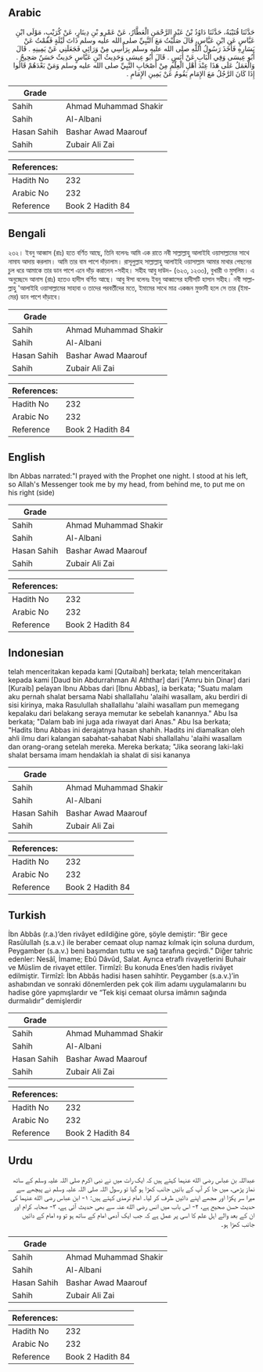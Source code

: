 ## Arabic


<div dir="rtl" lang="ar" style={{fontSize:'larger',backgroundColor:'#f8f9fa',padding:20}}>
حَدَّثَنَا قُتَيْبَةُ، حَدَّثَنَا دَاوُدُ بْنُ عَبْدِ الرَّحْمَنِ الْعَطَّارُ، عَنْ عَمْرِو بْنِ دِينَارٍ، عَنْ كُرَيْبٍ، مَوْلَى ابْنِ عَبَّاسٍ عَنِ ابْنِ عَبَّاسٍ، قَالَ صَلَّيْتُ مَعَ النَّبِيِّ صلى الله عليه وسلم ذَاتَ لَيْلَةٍ فَقُمْتُ عَنْ يَسَارِهِ فَأَخَذَ رَسُولُ اللَّهِ صلى الله عليه وسلم بِرَأْسِي مِنْ وَرَائِي فَجَعَلَنِي عَنْ يَمِينِهِ ‏.‏ قَالَ أَبُو عِيسَى وَفِي الْبَابِ عَنْ أَنَسٍ ‏.‏ قَالَ أَبُو عِيسَى وَحَدِيثُ ابْنِ عَبَّاسٍ حَدِيثٌ حَسَنٌ صَحِيحٌ ‏.‏ وَالْعَمَلُ عَلَى هَذَا عِنْدَ أَهْلِ الْعِلْمِ مِنْ أَصْحَابِ النَّبِيِّ صلى الله عليه وسلم وَمَنْ بَعْدَهُمْ قَالُوا إِذَا كَانَ الرَّجُلُ مَعَ الإِمَامِ يَقُومُ عَنْ يَمِينِ الإِمَامِ ‏.‏
</div>
<div style={{backgroundColor:'#f8f9fa',padding:20, marginBottom: 10}}><table> <thead> <tr> <th>Grade</th> <th></th> </tr> </thead> <tbody> <tr><td>Sahih</td><td>Ahmad Muhammad Shakir</td></tr><tr><td>Sahih</td><td>Al-Albani</td></tr><tr><td>Hasan Sahih</td><td>Bashar Awad Maarouf</td></tr><tr><td>Sahih</td><td>Zubair Ali Zai</td></tr></tbody></table><table> <thead> <tr> <th>References:</th> <th></th> </tr> </thead> <tbody><tr><td>Hadith No</td><td>232</td></tr><tr><td>Arabic No</td><td>232</td></tr><tr><td>Reference</td><td>Book 2 Hadith 84</td></tr></tbody></table></div>

## Bengali


<div dir="ltr" lang="bn" style={{fontSize:'larger',backgroundColor:'#f8f9fa',padding:20}}>
২৩২। ইবনু আব্বাস (রাঃ) হতে বর্ণিত আছে, তিনি বলেনঃ আমি এক রাতে নবী সাল্লাল্লাহু আলাইহি ওয়াসাল্লামের সাথে নামায আদায় করলাম। আমি তার বাম পাশে দাঁড়ালাম। রাসূলুল্লাহ সাল্লাল্লাহু আলাইহি ওয়াসাল্লাম আমার মাথার পেছনের চুল ধরে আমাকে তার ডান পাশে এনে দাঁড় করালেন -সহীহ। সহীহ আবু দাউদ- (৬২৩, ১২৩৩), বুখারী ও মুসলিম। এ অনুচ্ছেদে আনাস (রাঃ) হতেও হাদীস বর্ণিত আছে। আবু ঈসা বলেনঃ ইবনু আব্বাসের হাদীসটি হাসান সহীহ। নবী সাল্লাল্লাহু 'আলাইহি ওয়াসাল্লামের সাহাবা ও তাদের পরবর্তীদের মতে, ইমামের সাথে মাত্র একজন মুক্তাদী হলে সে তার (ইমামের) ডান পাশে দাঁড়াবে।
</div>
<div style={{backgroundColor:'#f8f9fa',padding:20, marginBottom: 10}}><table> <thead> <tr> <th>Grade</th> <th></th> </tr> </thead> <tbody> <tr><td>Sahih</td><td>Ahmad Muhammad Shakir</td></tr><tr><td>Sahih</td><td>Al-Albani</td></tr><tr><td>Hasan Sahih</td><td>Bashar Awad Maarouf</td></tr><tr><td>Sahih</td><td>Zubair Ali Zai</td></tr></tbody></table><table> <thead> <tr> <th>References:</th> <th></th> </tr> </thead> <tbody><tr><td>Hadith No</td><td>232</td></tr><tr><td>Arabic No</td><td>232</td></tr><tr><td>Reference</td><td>Book 2 Hadith 84</td></tr></tbody></table></div>

## English


<div dir="ltr" lang="en" style={{fontSize:'larger',backgroundColor:'#f8f9fa',padding:20}}>
Ibn Abbas narrated:"I prayed with the Prophet one night. I stood at his left, so Allah's Messenger took me by my head, from behind me, to put me on his right (side)
</div>
<div style={{backgroundColor:'#f8f9fa',padding:20, marginBottom: 10}}><table> <thead> <tr> <th>Grade</th> <th></th> </tr> </thead> <tbody> <tr><td>Sahih</td><td>Ahmad Muhammad Shakir</td></tr><tr><td>Sahih</td><td>Al-Albani</td></tr><tr><td>Hasan Sahih</td><td>Bashar Awad Maarouf</td></tr><tr><td>Sahih</td><td>Zubair Ali Zai</td></tr></tbody></table><table> <thead> <tr> <th>References:</th> <th></th> </tr> </thead> <tbody><tr><td>Hadith No</td><td>232</td></tr><tr><td>Arabic No</td><td>232</td></tr><tr><td>Reference</td><td>Book 2 Hadith 84</td></tr></tbody></table></div>

## Indonesian


<div dir="ltr" lang="id" style={{fontSize:'larger',backgroundColor:'#f8f9fa',padding:20}}>
telah menceritakan kepada kami [Qutaibah] berkata; telah menceritakan kepada kami [Daud bin Abdurrahman Al Aththar] dari ['Amru bin Dinar] dari [Kuraib] pelayan Ibnu Abbas dari [Ibnu Abbas], ia berkata; "Suatu malam aku pernah shalat bersama Nabi shallallahu 'alaihi wasallam, aku berdiri di sisi kirinya, maka Rasulullah shallallahu 'alaihi wasallam pun memegang kepalaku dari belakang seraya memutar ke sebelah kanannya." Abu Isa berkata; "Dalam bab ini juga ada riwayat dari Anas." Abu Isa berkata; "Hadits Ibnu Abbas ini derajatnya hasan shahih. Hadits ini diamalkan oleh ahli ilmu dari kalangan sabahat-sahabat Nabi shallallahu 'alaihi wasallam dan orang-orang setelah mereka. Mereka berkata; "Jika seorang laki-laki shalat bersama imam hendaklah ia shalat di sisi kananya
</div>
<div style={{backgroundColor:'#f8f9fa',padding:20, marginBottom: 10}}><table> <thead> <tr> <th>Grade</th> <th></th> </tr> </thead> <tbody> <tr><td>Sahih</td><td>Ahmad Muhammad Shakir</td></tr><tr><td>Sahih</td><td>Al-Albani</td></tr><tr><td>Hasan Sahih</td><td>Bashar Awad Maarouf</td></tr><tr><td>Sahih</td><td>Zubair Ali Zai</td></tr></tbody></table><table> <thead> <tr> <th>References:</th> <th></th> </tr> </thead> <tbody><tr><td>Hadith No</td><td>232</td></tr><tr><td>Arabic No</td><td>232</td></tr><tr><td>Reference</td><td>Book 2 Hadith 84</td></tr></tbody></table></div>

## Turkish


<div dir="ltr" lang="tr" style={{fontSize:'larger',backgroundColor:'#f8f9fa',padding:20}}>
İbn Abbâs (r.a.)’den rivâyet edildiğine göre, şöyle demiştir: “Bir gece Rasûlullah (s.a.v.) ile beraber cemaat olup namaz kılmak için soluna durdum, Peygamber (s.a.v.) beni başımdan tuttu ve sağ tarafına geçirdi.” Diğer tahric edenler: Nesâî, İmame; Ebû Dâvûd, Salat. Ayrıca etraflı rivayetlerini Buhair ve Müslim de rivayet ettiler. Tirmîzî: Bu konuda Enes’den hadis rivâyet edilmiştir. Tirmîzî: İbn Abbâs hadisi hasen sahihtir. Peygamber (s.a.v.)’in ashabından ve sonraki dönemlerden pek çok ilim adamı uygulamalarını bu hadise göre yapmışlardır ve “Tek kişi cemaat olursa imâmın sağında durmalıdır” demişlerdir
</div>
<div style={{backgroundColor:'#f8f9fa',padding:20, marginBottom: 10}}><table> <thead> <tr> <th>Grade</th> <th></th> </tr> </thead> <tbody> <tr><td>Sahih</td><td>Ahmad Muhammad Shakir</td></tr><tr><td>Sahih</td><td>Al-Albani</td></tr><tr><td>Hasan Sahih</td><td>Bashar Awad Maarouf</td></tr><tr><td>Sahih</td><td>Zubair Ali Zai</td></tr></tbody></table><table> <thead> <tr> <th>References:</th> <th></th> </tr> </thead> <tbody><tr><td>Hadith No</td><td>232</td></tr><tr><td>Arabic No</td><td>232</td></tr><tr><td>Reference</td><td>Book 2 Hadith 84</td></tr></tbody></table></div>

## Urdu


<div dir="rtl" lang="ur" style={{fontSize:'larger',backgroundColor:'#f8f9fa',padding:20}}>
عبداللہ بن عباس رضی الله عنہما کہتے ہیں کہ ایک رات میں نے نبی اکرم صلی اللہ علیہ وسلم کے ساتھ نماز پڑھی، میں جا کر آپ کے بائیں جانب کھڑا ہو گیا تو رسول اللہ صلی اللہ علیہ وسلم نے پیچھے سے میرا سر پکڑا اور مجھے اپنے دائیں طرف کر لیا۔ امام ترمذی کہتے ہیں: ۱- ابن عباس رضی الله عنہما کی حدیث حسن صحیح ہے، ۲- اس باب میں انس رضی الله عنہ سے بھی حدیث آئی ہے، ۳- صحابہ کرام اور ان کے بعد والے اہل علم کا اسی پر عمل ہے کہ جب ایک آدمی امام کے ساتھ ہو تو وہ امام کے دائیں جانب کھڑا ہو۔
</div>
<div style={{backgroundColor:'#f8f9fa',padding:20, marginBottom: 10}}><table> <thead> <tr> <th>Grade</th> <th></th> </tr> </thead> <tbody> <tr><td>Sahih</td><td>Ahmad Muhammad Shakir</td></tr><tr><td>Sahih</td><td>Al-Albani</td></tr><tr><td>Hasan Sahih</td><td>Bashar Awad Maarouf</td></tr><tr><td>Sahih</td><td>Zubair Ali Zai</td></tr></tbody></table><table> <thead> <tr> <th>References:</th> <th></th> </tr> </thead> <tbody><tr><td>Hadith No</td><td>232</td></tr><tr><td>Arabic No</td><td>232</td></tr><tr><td>Reference</td><td>Book 2 Hadith 84</td></tr></tbody></table></div>